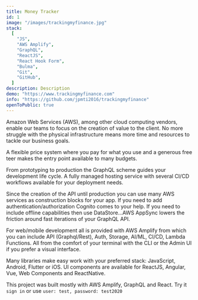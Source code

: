 ```yaml
---
title: Money Tracker
id: 1
image: "/images/trackingmyfinance.jpg"
stack:
  [
    "JS",
    "AWS Amplify",
    "GraphQL",
    "ReactJS",
    "React Hook Form",
    "Bulma",
    "Git",
    "GitHub",
  ]
description: Description
demo: "https://www.trackingmyfinance.com"
info: "https://github.com/jpmti2016/trackingmyfinance"
openToPublic: true
---
```


Amazon Web Services (AWS), among other cloud computing vendors, enable our teams to focus on the creation of value to the client. No more struggle with the physical infrastructure means more time and resources to tackle our business goals.

A flexible price system where you pay for what you use and a generous free teer makes the entry point available to many budgets.

From prototyping to production the GraphQL scheme guides your development life cycle. A fully managed hosting service with several CI/CD workflows available for your deployment needs.

Since the creation of the API until production you can use many AWS services as construction blocks for your app. If you need to add authentication/authorization Cognito comes to your help. If you need to include offline capabilities then use DataStore...AWS AppSync lowers the friction around fast iterations of your GraphQL API.

For web/mobile development all is provided with AWS Amplify from which you can include API (Graphql/Rest), Auth, Storage, AI/ML, CI/CD, Lambda Functions. All from the comfort of your terminal with the CLI or the Admin UI if you prefer a visual interface.

Many libraries make easy work with your preferred stack: JavaScript, Android, Flutter or iOS. UI components are available for ReactJS, Angular, Vue, Web Components and ReactNative.

This project was built mostly with AWS Amplify, GraphQL and React. Try it `sign in` or use `user: test, password: test2020`
